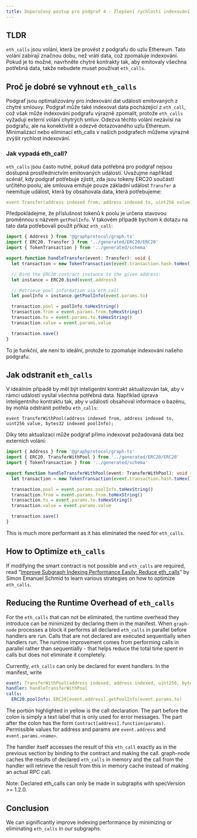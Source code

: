 ```yaml
---
title: Doporučený postup pro podgraf 4 - Zlepšení rychlosti indexování vyhnutím se eth_calls
---
```


## TLDR

`eth_calls` jsou volání, která lze provést z podgrafu do uzlu Ethereum. Tato volání zabírají značnou dobu, než vrátí data, což zpomaluje indexování. Pokud je to možné, navrhněte chytré kontrakty tak, aby emitovaly všechna potřebná data, takže nebudete muset používat `eth_calls`.

## Proč je dobré se vyhnout `eth_calls`

Podgraf jsou optimalizovány pro indexování dat událostí emitovaných z chytré smlouvy. Podgraf může také indexovat data pocházející z `eth_call`, což však může indexování podgrafu výrazně zpomalit, protože `eth_calls` vyžadují externí volání chytrých smluv. Odezva těchto volání nezávisí na podgrafu, ale na konektivitě a odezvě dotazovaného uzlu Ethereum. Minimalizací nebo eliminací eth_calls v našich podgrafech můžeme výrazně zvýšit rychlost indexování.

### Jak vypadá eth_call?

`eth_calls` jsou často nutné, pokud data potřebná pro podgraf nejsou dostupná prostřednictvím emitovaných událostí. Uvažujme například scénář, kdy podgraf potřebuje zjistit, zda jsou tokeny ERC20 součástí určitého poolu, ale smlouva emituje pouze základní událost `Transfer` a neemituje událost, která by obsahovala data, která potřebujeme:

```yaml
event Transfer(address indexed from, address indexed to, uint256 value);
```

Předpokládejme, že příslušnost tokenů k poolu je určena stavovou proměnnou s názvem `getPoolInfo`. V takovém případě bychom k dotazu na tato data potřebovali použít příkaz `eth_call`:

```typescript
import { Address } from '@graphprotocol/graph-ts'
import { ERC20, Transfer } from '../generated/ERC20/ERC20'
import { TokenTransaction } from '../generated/schema'

export function handleTransfer(event: Transfer): void {
  let transaction = new TokenTransaction(event.transaction.hash.toHex())

  // Bind the ERC20 contract instance to the given address:
  let instance = ERC20.bind(event.address)

  // Retrieve pool information via eth_call
  let poolInfo = instance.getPoolInfo(event.params.to)

  transaction.pool = poolInfo.toHexString()
  transaction.from = event.params.from.toHexString()
  transaction.to = event.params.to.toHexString()
  transaction.value = event.params.value

  transaction.save()
}
```

To je funkční, ale není to ideální, protože to zpomaluje indexování našeho podgrafu.

## Jak odstranit `eth_calls`

V ideálním případě by měl být inteligentní kontrakt aktualizován tak, aby v rámci událostí vysílal všechna potřebná data. Například úprava inteligentního kontraktu tak, aby v události obsahoval informace o bazénu, by mohla odstranit potřebu `eth_calls`:

```
event TransferWithPool(address indexed from, address indexed to, uint256 value, bytes32 indexed poolInfo);
```

Díky této aktualizaci může podgraf přímo indexovat požadovaná data bez externích volání:

```typescript
import { Address } from '@graphprotocol/graph-ts'
import { ERC20, TransferWithPool } from '../generated/ERC20/ERC20'
import { TokenTransaction } from '../generated/schema'

export function handleTransferWithPool(event: TransferWithPool): void {
  let transaction = new TokenTransaction(event.transaction.hash.toHex())

  transaction.pool = event.params.poolInfo.toHexString()
  transaction.from = event.params.from.toHexString()
  transaction.to = event.params.to.toHexString()
  transaction.value = event.params.value

  transaction.save()
}
```

This is much more performant as it has eliminated the need for `eth_calls`.

## How to Optimize `eth_calls`

If modifying the smart contract is not possible and `eth_calls` are required, read “[Improve Subgraph Indexing Performance Easily: Reduce eth_calls](https://thegraph.com/blog/improve-subgraph-performance-reduce-eth-calls/)” by Simon Emanuel Schmid to learn various strategies on how to optimize `eth_calls`.

## Reducing the Runtime Overhead of `eth_calls`

For the `eth_calls` that can not be eliminated, the runtime overhead they introduce can be minimized by declaring them in the manifest. When `graph-node` processes a block it performs all declared `eth_calls` in parallel before handlers are run. Calls that are not declared are executed sequentially when handlers run. The runtime improvement comes from performing calls in parallel rather than sequentially - that helps reduce the total time spent in calls but does not eliminate it completely.

Currently, `eth_calls` can only be declared for event handlers. In the manifest, write

```yaml
event: TransferWithPool(address indexed, address indexed, uint256, bytes32 indexed)
handler: handleTransferWithPool
calls:
  ERC20.poolInfo: ERC20[event.address].getPoolInfo(event.params.to)
```

The portion highlighted in yellow is the call declaration. The part before the colon is simply a text label that is only used for error messages. The part after the colon has the form `Contract[address].function(params)`. Permissible values for address and params are `event.address` and `event.params.<name>`.

The handler itself accesses the result of this `eth_call` exactly as in the previous section by binding to the contract and making the call. graph-node caches the results of declared `eth_calls` in memory and the call from the handler will retrieve the result from this in memory cache instead of making an actual RPC call.

Note: Declared eth_calls can only be made in subgraphs with specVersion >= 1.2.0.

## Conclusion

We can significantly improve indexing performance by minimizing or eliminating `eth_calls` in our subgraphs.

